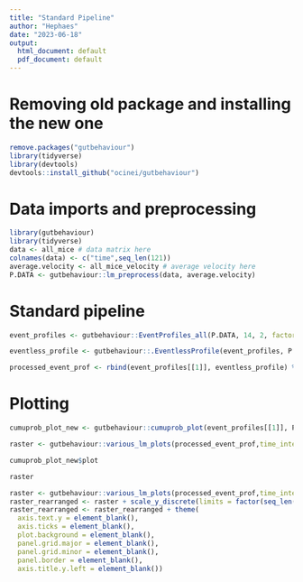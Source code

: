 ```yaml
---
title: "Standard Pipeline"
author: "Hephaes"
date: "2023-06-18"
output:
  html_document: default
  pdf_document: default
---
```


# Removing old package and installing the new one
```r
remove.packages("gutbehaviour")
library(tidyverse)
library(devtools)
devtools::install_github("ocinei/gutbehaviour")
```

# Data imports and preprocessing 
```r
library(gutbehaviour)
library(tidyverse)
data <- all_mice # data matrix here
colnames(data) <- c("time",seq_len(121))
average.velocity <- all_mice_velocity # average velocity here 
P.DATA <- gutbehaviour::lm_preprocess(data, average.velocity)
```

# Standard pipeline
```r
event_profiles <- gutbehaviour::EventProfiles_all(P.DATA, 14, 2, factor.freeze = 0.2, factor.flight = 3)
```

```r
eventless_profile <- gutbehaviour::.EventlessProfile(event_profiles, P.DATA)
```

```r
processed_event_prof <- rbind(event_profiles[[1]], eventless_profile) %>% gutbehaviour::processed_eventprofiles()
```

# Plotting 
```r
cumuprob_plot_new <- gutbehaviour::cumuprob_plot(event_profiles[[1]], P.DATA$time_intervals)
```

```r
raster <- gutbehaviour::various_lm_plots(processed_event_prof,time_intervals = P.DATA$time_intervals, size_parameter = 2)
```

```r
cumuprob_plot_new$plot
```

```r
raster
```
```r
raster <- gutbehaviour::various_lm_plots(processed_event_prof,time_intervals = P.DATA$time_intervals, size_parameter = 1.5)
raster_rearranged <- raster + scale_y_discrete(limits = factor(seq_len(121)))
raster_rearranged <- raster_rearranged + theme(
  axis.text.y = element_blank(),
  axis.ticks = element_blank(),
  plot.background = element_blank(),
  panel.grid.major = element_blank(),
  panel.grid.minor = element_blank(),
  panel.border = element_blank(),
  axis.title.y.left = element_blank())
```

